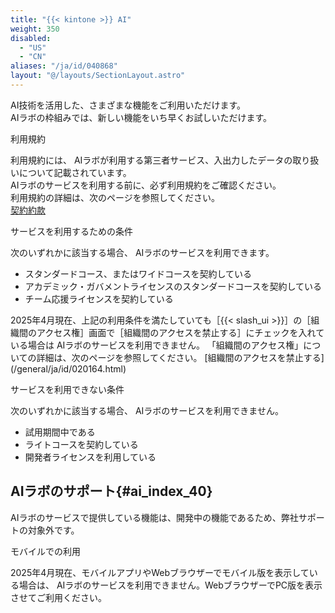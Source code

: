```yaml
---
title: "{{< kintone >}} AI"
weight: 350
disabled:
  - "US"
  - "CN"
aliases: "/ja/id/040868"
layout: "@/layouts/SectionLayout.astro"
---
```



AI技術を活用した、さまざまな機能をご利用いただけます。  
<Kintone /> AIラボの枠組みでは、新しい機能をいち早くお試しいただけます。

<Heading level={2} id="ai_index_10">利用規約</Heading>

利用規約には、<Kintone /> AIラボが利用する第三者サービス、入出力したデータの取り扱いについて記載されています。  
<Kintone /> AIラボのサービスを利用する前に、必ず利用規約をご確認ください。  
利用規約の詳細は、次のページを参照してください。  
[契約約款](https://cybozu.co.jp/products/admission/#kintoneailab)

<Heading level={2} id="ai_index_20">サービスを利用するための条件</Heading>

次のいずれかに該当する場合、<Kintone /> AIラボのサービスを利用できます。

* スタンダードコース、またはワイドコースを契約している
* アカデミック・ガバメントライセンスのスタンダードコースを契約している
* チーム応援ライセンスを契約している

<Note>
  2025年4月現在、上記の利用条件を満たしていても［{{< slash_ui >}}］の［組織間のアクセス権］画面で［組織間のアクセスを禁止する］にチェックを入れている場合は<Kintone /> AIラボのサービスを利用できません。  
  「組織間のアクセス権」についての詳細は、次のページを参照してください。  
   [組織間のアクセスを禁止する](/general/ja/id/020164.html)
</Note>

<Heading level={2} id="ai_index_30">サービスを利用できない条件</Heading>

次のいずれかに該当する場合、<Kintone /> AIラボのサービスを利用できません。

* 試用期間中である
* ライトコースを契約している
* 開発者ライセンスを利用している

## <Kintone /> AIラボのサポート{#ai_index_40}

<Kintone /> AIラボのサービスで提供している機能は、開発中の機能であるため、弊社サポートの対象外です。

<Heading level={2} id="ai_index_50">モバイルでの利用</Heading>

2025年4月現在、モバイルアプリやWebブラウザーでモバイル版を表示している場合は、<Kintone /> AIラボのサービスを利用できません。WebブラウザーでPC版を表示させてご利用ください。
